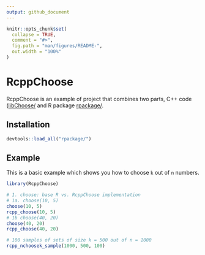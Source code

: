 ```yaml
---
output: github_document
---
```


<!-- README.md is generated from README.Rmd. Please edit that file -->

```r
knitr::opts_chunk$set(
  collapse = TRUE,
  comment = "#>",
  fig.path = "man/figures/README-",
  out.width = "100%"
)
```

# RcppChoose

<!-- badges: start -->
<!-- badges: end -->

RcppChoose is an example of project that combines two parts, 
C++ code ([libChoose/](libChoose/) and R package [rpackage/](rpackage/).

## Installation


```r
devtools::load_all("rpackage/")
```

## Example

This is a basic example which shows you how to choose `k` out of `n` numbers.

```r
library(RcppChoose)

# 1. choose: base R vs. RcppChoose implementation
# 1a. choose(10, 5)
choose(10, 5)
rcpp_choose(10, 5)
# 1b choose(40, 20)
choose(40, 20)
rcpp_choose(40, 20)

# 100 samples of sets of size k = 500 out of n = 1000
rcpp_nchoosek_sample(1000, 500, 100)
```

